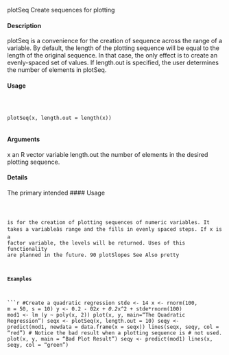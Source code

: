 
plotSeq Create sequences for plotting

#### Description

plotSeq is a convenience for the creation of sequence across the range of a variable. By default,
the length of the plotting sequence will be equal to the length of the original sequence. In that
case, the only effect is to create an evenly-spaced set of values. If length.out is specified, the user
determines the number of elements in plotSeq.

#### Usage
<pre><code>


plotSeq(x, length.out = length(x))

</code></pre>
#### Arguments

x an R vector variable
length.out the number of elements in the desired plotting sequence.

#### Details

The primary intended 
#### Usage
<pre><code>

 is for the creation of plotting sequences of numeric variables. It takes
a variableâs range and the fills in evenly spaced steps. If x is a factor variable, the levels will be
returned. Uses of this functionality are planned in the future.
90 plotSlopes
See Also
pretty

#### Examples
```r


#Create a quadratic regression
stde <- 14
x <- rnorm(100, m = 50, s = 10)
y <- 0.2 - 02*x + 0.2*x^2 + stde*rnorm(100)
mod1 <- lm (y ~ poly(x, 2))
plot(x, y, main="The Quadratic Regression")
seqx <- plotSeq(x, length.out = 10)
seqy <- predict(mod1, newdata = data.frame(x = seqx))
lines(seqx, seqy, col = "red")
# Notice the bad result when a plotting sequence is
# not used.
plot(x, y, main = "Bad Plot Result")
seqy <- predict(mod1)
lines(x, seqy, col = "green")
